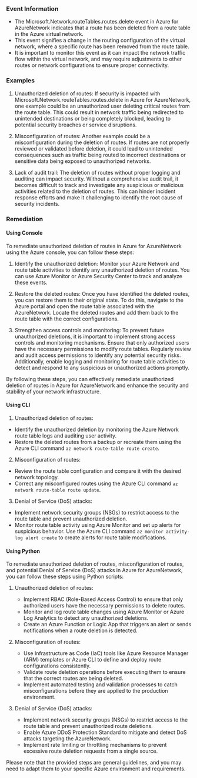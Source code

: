 
### Event Information

- The Microsoft.Network.routeTables.routes.delete event in Azure for AzureNetwork indicates that a route has been deleted from a route table in the Azure virtual network.
- This event signifies a change in the routing configuration of the virtual network, where a specific route has been removed from the route table.
- It is important to monitor this event as it can impact the network traffic flow within the virtual network, and may require adjustments to other routes or network configurations to ensure proper connectivity.


### Examples

1. Unauthorized deletion of routes: If security is impacted with Microsoft.Network.routeTables.routes.delete in Azure for AzureNetwork, one example could be an unauthorized user deleting critical routes from the route table. This could result in network traffic being redirected to unintended destinations or being completely blocked, leading to potential security breaches or service disruptions.

2. Misconfiguration of routes: Another example could be a misconfiguration during the deletion of routes. If routes are not properly reviewed or validated before deletion, it could lead to unintended consequences such as traffic being routed to incorrect destinations or sensitive data being exposed to unauthorized networks.

3. Lack of audit trail: The deletion of routes without proper logging and auditing can impact security. Without a comprehensive audit trail, it becomes difficult to track and investigate any suspicious or malicious activities related to the deletion of routes. This can hinder incident response efforts and make it challenging to identify the root cause of security incidents.

### Remediation

#### Using Console

To remediate unauthorized deletion of routes in Azure for AzureNetwork using the Azure console, you can follow these steps:

1. Identify the unauthorized deletion: Monitor your Azure Network and route table activities to identify any unauthorized deletion of routes. You can use Azure Monitor or Azure Security Center to track and analyze these events.

2. Restore the deleted routes: Once you have identified the deleted routes, you can restore them to their original state. To do this, navigate to the Azure portal and open the route table associated with the AzureNetwork. Locate the deleted routes and add them back to the route table with the correct configurations.

3. Strengthen access controls and monitoring: To prevent future unauthorized deletions, it is important to implement strong access controls and monitoring mechanisms. Ensure that only authorized users have the necessary permissions to modify route tables. Regularly review and audit access permissions to identify any potential security risks. Additionally, enable logging and monitoring for route table activities to detect and respond to any suspicious or unauthorized actions promptly.

By following these steps, you can effectively remediate unauthorized deletion of routes in Azure for AzureNetwork and enhance the security and stability of your network infrastructure.

#### Using CLI

1. Unauthorized deletion of routes:
- Identify the unauthorized deletion by monitoring the Azure Network route table logs and auditing user activity.
- Restore the deleted routes from a backup or recreate them using the Azure CLI command `az network route-table route create`.

2. Misconfiguration of routes:
- Review the route table configuration and compare it with the desired network topology.
- Correct any misconfigured routes using the Azure CLI command `az network route-table route update`.

3. Denial of Service (DoS) attacks:
- Implement network security groups (NSGs) to restrict access to the route table and prevent unauthorized deletion.
- Monitor route table activity using Azure Monitor and set up alerts for suspicious behavior. Use the Azure CLI command `az monitor activity-log alert create` to create alerts for route table modifications.

#### Using Python

To remediate unauthorized deletion of routes, misconfiguration of routes, and potential Denial of Service (DoS) attacks in Azure for AzureNetwork, you can follow these steps using Python scripts:

1. Unauthorized deletion of routes:
   - Implement RBAC (Role-Based Access Control) to ensure that only authorized users have the necessary permissions to delete routes.
   - Monitor and log route table changes using Azure Monitor or Azure Log Analytics to detect any unauthorized deletions.
   - Create an Azure Function or Logic App that triggers an alert or sends notifications when a route deletion is detected.

2. Misconfiguration of routes:
   - Use Infrastructure as Code (IaC) tools like Azure Resource Manager (ARM) templates or Azure CLI to define and deploy route configurations consistently.
   - Validate route deletion operations before executing them to ensure that the correct routes are being deleted.
   - Implement automated testing and validation processes to catch misconfigurations before they are applied to the production environment.

3. Denial of Service (DoS) attacks:
   - Implement network security groups (NSGs) to restrict access to the route table and prevent unauthorized route deletions.
   - Enable Azure DDoS Protection Standard to mitigate and detect DoS attacks targeting the AzureNetwork.
   - Implement rate limiting or throttling mechanisms to prevent excessive route deletion requests from a single source.

Please note that the provided steps are general guidelines, and you may need to adapt them to your specific Azure environment and requirements.

